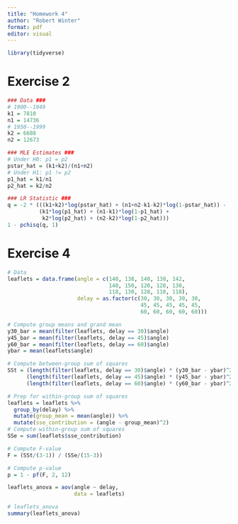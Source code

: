 ```yaml
---
title: "Homework 4"
author: "Robert Winter"
format: pdf
editor: visual
---
```


```r
library(tidyverse)
```

# Exercise 2

```r
### Data ###
# 1900--1949
k1 = 7810
n1 = 14736
# 1950--1999
k2 = 6688
n2 = 12673

### MLE Estimates ###
# Under H0: p1 = p2
pstar_hat = (k1+k2)/(n1+n2)
# Under H1: p1 != p2
p1_hat = k1/n1
p2_hat = k2/n2

### LR Statistic ###
q = -2 * (((k1+k2)*log(pstar_hat) + (n1+n2-k1-k2)*log(1-pstar_hat)) -
          (k1*log(p1_hat) + (n1-k1)*log(1-p1_hat) + 
           k2*log(p2_hat) + (n2-k2)*log(1-p2_hat)))
1 - pchisq(q, 1)
```

# Exercise 4

```r
# Data
leaflets = data.frame(angle = c(140, 138, 140, 138, 142,
                                140, 150, 120, 128, 130,
                                118, 130, 128, 118, 118),
                      delay = as.factor(c(30, 30, 30, 30, 30,
                                          45, 45, 45, 45, 45,
                                          60, 60, 60, 60, 60)))

# Compute group means and grand mean
y30_bar = mean(filter(leaflets, delay == 30)$angle)
y45_bar = mean(filter(leaflets, delay == 45)$angle)
y60_bar = mean(filter(leaflets, delay == 60)$angle)
ybar = mean(leaflets$angle)

# Compute between-group sum of squares
SSt = (length(filter(leaflets, delay == 30)$angle) * (y30_bar - ybar)^2) +
      (length(filter(leaflets, delay == 45)$angle) * (y45_bar - ybar)^2) +
      (length(filter(leaflets, delay == 60)$angle) * (y60_bar - ybar)^2)

# Prep for within-group sum of squares
leaflets = leaflets %>%
  group_by(delay) %>%
  mutate(group_mean = mean(angle)) %>%
  mutate(sse_contribution = (angle - group_mean)^2)
# Compute within-group sum of squares
SSe = sum(leaflets$sse_contribution)

# Compute F-value
F = (SSt/(3-1)) / (SSe/(15-3))

# Compute p-value
p = 1 - pf(F, 2, 12)
```

```r
leaflets_anova = aov(angle ~ delay,
                     data = leaflets)

# leaflets_anova
summary(leaflets_anova)
```
